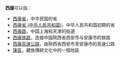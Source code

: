 '''西康'''可以指：
* [[西康省|西康省]]，中华民国的省
* [[西康省_(中华人民共和国)|西康省 (中华人民共和国)]]，中华人民共和国初期的省
* [[西康路|西康路]]，中国上海和天津的街道
* [[西康铁路|西康铁路]]，连接中国陝西省西安市与安康市的铁路
* [[西康高速公路|西康高速公路]]，由陝西省西安市至安康市的高速公路
* [[康區|康區]]，藏族傳統文化中的一個地區
{{disambig|X|cat=二字中国相关消歧義}}